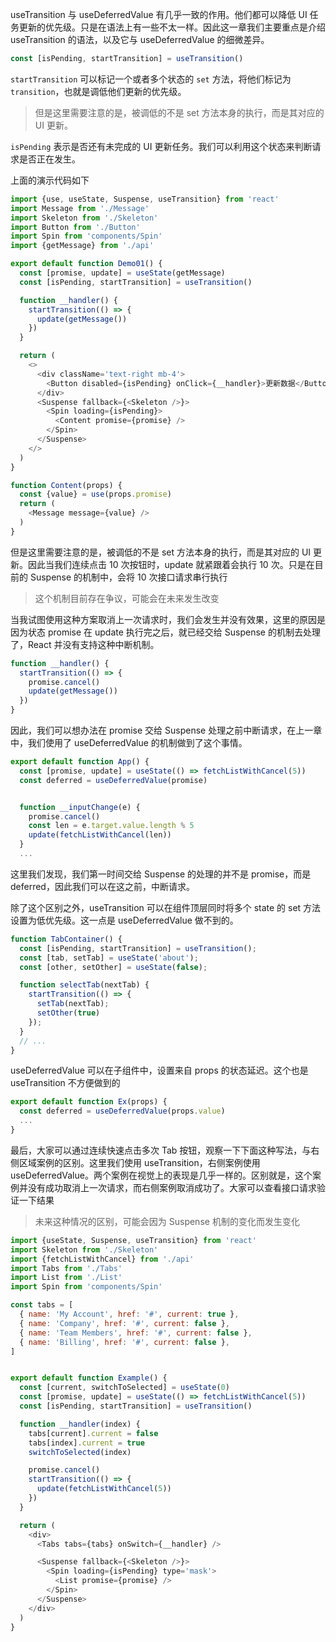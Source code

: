 

<Cardruntime reload><Demo01 /></Cardruntime>

useTransition 与 useDeferredValue 有几乎一致的作用。他们都可以降低 UI 任务更新的优先级。只是在语法上有一些不太一样。因此这一章我们主要重点是介绍 useTransition 的语法，以及它与 useDeferredValue 的细微差异。

```javascript
const [isPending, startTransition] = useTransition()
```

`startTransition` 可以标记一个或者多个状态的 `set` 方法，将他们标记为 `transition`，也就是调低他们更新的优先级。

> 但是这里需要注意的是，被调低的不是 set 方法本身的执行，而是其对应的 UI 更新。

`isPending` 表示是否还有未完成的 UI 更新任务。我们可以利用这个状态来判断请求是否正在发生。

上面的演示代码如下

```javascript
import {use, useState, Suspense, useTransition} from 'react'
import Message from './Message'
import Skeleton from './Skeleton'
import Button from './Button'
import Spin from 'components/Spin'
import {getMessage} from './api'

export default function Demo01() {
  const [promise, update] = useState(getMessage)
  const [isPending, startTransition] = useTransition()

  function __handler() {
    startTransition(() => {
      update(getMessage())
    })
  }

  return (
    <>
      <div className='text-right mb-4'>
        <Button disabled={isPending} onClick={__handler}>更新数据</Button>
      </div>
      <Suspense fallback={<Skeleton />}>
        <Spin loading={isPending}>
          <Content promise={promise} />
        </Spin>
      </Suspense>
    </>
  )
}

function Content(props) {
  const {value} = use(props.promise)
  return (
    <Message message={value} />
  )
}
```

但是这里需要注意的是，被调低的不是 set 方法本身的执行，而是其对应的 UI 更新。因此当我们连续点击 10 次按钮时，update 就紧跟着会执行 10 次。只是在目前的 Suspense 的机制中，会将 10 次接口请求串行执行

> 这个机制目前存在争议，可能会在未来发生改变

当我试图使用这种方案取消上一次请求时，我们会发生并没有效果，这里的原因是因为状态 promise 在 update 执行完之后，就已经交给 Suspense 的机制去处理了，React 并没有支持这种中断机制。

```javascript
function __handler() {
  startTransition(() => {
    promise.cancel()
    update(getMessage())
  })
}
```


因此，我们可以想办法在 promise 交给 Suspense 处理之前中断请求，在上一章中，我们使用了 useDeferredValue 的机制做到了这个事情。

```javascript
export default function App() {
  const [promise, update] = useState(() => fetchListWithCancel(5))
  const deferred = useDeferredValue(promise)


  function __inputChange(e) {
    promise.cancel()
    const len = e.target.value.length % 5
    update(fetchListWithCancel(len))
  }
  ...
```
这里我们发现，我们第一时间交给 Suspense 的处理的并不是 promise，而是 deferred，因此我们可以在这之前，中断请求。


除了这个区别之外，useTransition 可以在组件顶层同时将多个 state 的 set 方法设置为低优先级。这一点是 useDeferredValue 做不到的。

```javascript
function TabContainer() {
  const [isPending, startTransition] = useTransition();
  const [tab, setTab] = useState('about');
  const [other, setOther] = useState(false);

  function selectTab(nextTab) {
    startTransition(() => {
      setTab(nextTab);
      setOther(true)
    });
  }
  // ...
}
```

useDeferredValue 可以在子组件中，设置来自 props 的状态延迟。这个也是 useTransition 不方便做到的

```javascript
export default function Ex(props) {
  const deferred = useDeferredValue(props.value)
  ...
}
```

最后，大家可以通过连续快速点击多次 Tab 按钮，观察一下下面这种写法，与右侧区域案例的区别。这里我们使用 useTransition，右侧案例使用 useDeferredValue。两个案例在视觉上的表现是几乎一样的。区别就是，这个案例并没有成功取消上一次请求，而右侧案例取消成功了。大家可以查看接口请求验证一下结果

> 未来这种情况的区别，可能会因为 Suspense 机制的变化而发生变化

```javascript
import {useState, Suspense, useTransition} from 'react'
import Skeleton from './Skeleton'
import {fetchListWithCancel} from './api'
import Tabs from './Tabs'
import List from './List'
import Spin from 'components/Spin'

const tabs = [
  { name: 'My Account', href: '#', current: true },
  { name: 'Company', href: '#', current: false },
  { name: 'Team Members', href: '#', current: false },
  { name: 'Billing', href: '#', current: false },
]


export default function Example() {
  const [current, switchToSelected] = useState(0)
  const [promise, update] = useState(() => fetchListWithCancel(5))
  const [isPending, startTransition] = useTransition()

  function __handler(index) {
    tabs[current].current = false
    tabs[index].current = true
    switchToSelected(index)

    promise.cancel()
    startTransition(() => {
      update(fetchListWithCancel(5))
    })
  }

  return (
    <div>
      <Tabs tabs={tabs} onSwitch={__handler} />

      <Suspense fallback={<Skeleton />}>
        <Spin loading={isPending} type='mask'>
          <List promise={promise} />
        </Spin>
      </Suspense>
    </div>
  )
}
```

<Cardruntime reload><Demo02 /></Cardruntime>
